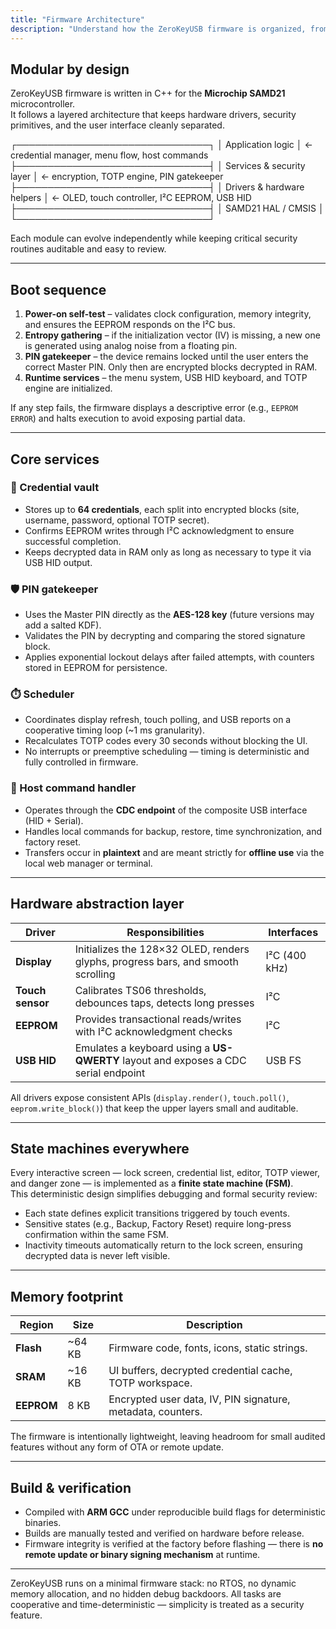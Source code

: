 ```yaml
---
title: "Firmware Architecture"
description: "Understand how the ZeroKeyUSB firmware is organized, from low-level drivers to the secure credential manager."
---
```


## Modular by design

ZeroKeyUSB firmware is written in C++ for the **Microchip SAMD21** microcontroller.  
It follows a layered architecture that keeps hardware drivers, security primitives, and the user interface cleanly separated.

┌───────────────────────────────┐
│ Application logic │ ← credential manager, menu flow, host commands
├───────────────────────────────┤
│ Services & security layer │ ← encryption, TOTP engine, PIN gatekeeper
├───────────────────────────────┤
│ Drivers & hardware helpers │ ← OLED, touch controller, I²C EEPROM, USB HID
├───────────────────────────────┤
│ SAMD21 HAL / CMSIS │
└───────────────────────────────┘


Each module can evolve independently while keeping critical security routines auditable and easy to review.

---

## Boot sequence

1. **Power-on self-test** – validates clock configuration, memory integrity, and ensures the EEPROM responds on the I²C bus.  
2. **Entropy gathering** – if the initialization vector (IV) is missing, a new one is generated using analog noise from a floating pin.  
3. **PIN gatekeeper** – the device remains locked until the user enters the correct Master PIN. Only then are encrypted blocks decrypted in RAM.  
4. **Runtime services** – the menu system, USB HID keyboard, and TOTP engine are initialized.

If any step fails, the firmware displays a descriptive error (e.g., `EEPROM ERROR`) and halts execution to avoid exposing partial data.

---

## Core services

### 🔐 Credential vault

- Stores up to **64 credentials**, each split into encrypted blocks (site, username, password, optional TOTP secret).  
- Confirms EEPROM writes through I²C acknowledgment to ensure successful completion.  
- Keeps decrypted data in RAM only as long as necessary to type it via USB HID output.

### 🛡️ PIN gatekeeper

- Uses the Master PIN directly as the **AES-128 key** (future versions may add a salted KDF).  
- Validates the PIN by decrypting and comparing the stored signature block.  
- Applies exponential lockout delays after failed attempts, with counters stored in EEPROM for persistence.

### ⏱️ Scheduler

- Coordinates display refresh, touch polling, and USB reports on a cooperative timing loop (~1 ms granularity).  
- Recalculates TOTP codes every 30 seconds without blocking the UI.  
- No interrupts or preemptive scheduling — timing is deterministic and fully controlled in firmware.

### 🔄 Host command handler

- Operates through the **CDC endpoint** of the composite USB interface (HID + Serial).  
- Handles local commands for backup, restore, time synchronization, and factory reset.  
- Transfers occur in **plaintext** and are meant strictly for **offline use** via the local web manager or terminal.

---

## Hardware abstraction layer

| Driver         | Responsibilities                                                                 | Interfaces |
| -------------- | ------------------------------------------------------------------------------- | ---------- |
| **Display**    | Initializes the 128×32 OLED, renders glyphs, progress bars, and smooth scrolling | I²C (400 kHz) |
| **Touch sensor** | Calibrates TS06 thresholds, debounces taps, detects long presses               | I²C |
| **EEPROM**     | Provides transactional reads/writes with I²C acknowledgment checks               | I²C |
| **USB HID**    | Emulates a keyboard using a **US-QWERTY** layout and exposes a CDC serial endpoint | USB FS |

All drivers expose consistent APIs (`display.render()`, `touch.poll()`, `eeprom.write_block()`) that keep the upper layers small and auditable.

---

## State machines everywhere

Every interactive screen — lock screen, credential list, editor, TOTP viewer, and danger zone — is implemented as a **finite state machine (FSM)**.  
This deterministic design simplifies debugging and formal security review:

- Each state defines explicit transitions triggered by touch events.  
- Sensitive states (e.g., Backup, Factory Reset) require long-press confirmation within the same FSM.  
- Inactivity timeouts automatically return to the lock screen, ensuring decrypted data is never left visible.

---

## Memory footprint

| Region     | Size   | Description                                                 |
| ---------- | ------ | ----------------------------------------------------------- |
| **Flash**  | ~64 KB | Firmware code, fonts, icons, static strings.                |
| **SRAM**   | ~16 KB | UI buffers, decrypted credential cache, TOTP workspace.    |
| **EEPROM** | 8 KB   | Encrypted user data, IV, PIN signature, metadata, counters. |

The firmware is intentionally lightweight, leaving headroom for small audited features without any form of OTA or remote update.

---

## Build & verification

- Compiled with **ARM GCC** under reproducible build flags for deterministic binaries.  
- Builds are manually tested and verified on hardware before release.  
- Firmware integrity is verified at the factory before flashing — there is **no remote update or binary signing mechanism** at runtime.

---

<Note>
ZeroKeyUSB runs on a minimal firmware stack: no RTOS, no dynamic memory allocation, and no hidden debug backdoors.  
All tasks are cooperative and time-deterministic — simplicity is treated as a security feature.
</Note>

